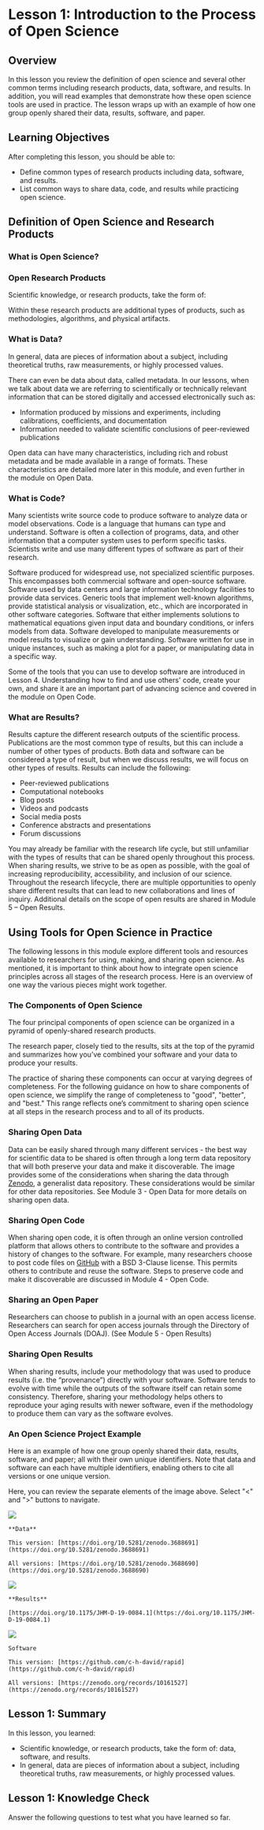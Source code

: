# Lesson 1: Introduction to the Process of Open Science

## Overview

In this lesson you review the definition of open science and several other common terms including research products, data, software, and results. In addition, you will read examples that demonstrate how these open science tools are used in practice. The lesson wraps up with an example of how one group openly shared their data, results, software, and paper.

## Learning Objectives

After completing this lesson, you should be able to:

- Define common types of research products including data, software, and results.
- List common ways to share data, code, and results while practicing open science.

## Definition of Open Science and Research Products

### What is Open Science?

<QuoteImage quote="Open Science is the principle and practice of making research products and processes available to all, while respecting diverse cultures, maintaining security and privacy, and fostering collaborations, reproducibility, and equity." byWho="The White House Ofﬁce of Science and Technology Policy (OSTP) and the National Science and Technology Council (NSTC)" bgImage="./images/clone/Module_2/ostpquote.jpg" />

### Open Research Products

Scientific knowledge, or research products, take the form of:

<SingleFigure size='small' src="./images/clone/Module_2/image5.png"/>

Within these research products are additional types of products, such as methodologies, algorithms, and physical artifacts.

### What is Data?

<SingleFigure size='small' src="./images/clone/Module_2/image6.png"/>


In general, data are pieces of information about a subject, including theoretical truths, raw measurements, or highly processed values.

There can even be data about data, called metadata. In our lessons, when we talk about data we are referring to scientifically or technically relevant information that can be stored digitally and accessed electronically such as:

- Information produced by missions and experiments, including calibrations, coefficients, and documentation
- Information needed to validate scientific conclusions of peer-reviewed publications

Open data can have many characteristics, including rich and robust metadata and be made available in a range of formats. These characteristics are detailed more later in this module, and even further in the module on Open Data.

### What is Code?

Many scientists write source code to produce software to analyze data or model observations. Code is a language that humans can type and understand. Software is often a collection of programs, data, and other information that a computer system uses to perform specific tasks. Scientists write and use many different types of software as part of their research.

<Definitions>
  <Definition title='General Purpose Software'>
    Software produced for widespread use, not specialized scientific purposes. This encompasses both commercial software and open-source software.
  </Definition>
  <Definition title='Operational and Infrastructure Software'>
    Software used by data centers and large information technology facilities to provide data services.
  </Definition>
  <Definition title='Libraries'>
    Generic tools that implement well-known algorithms, provide statistical analysis or visualization, etc., which are incorporated in other software categories.
  </Definition>
  <Definition title='Modeling and Simulation Software'>
    Software that either implements solutions to mathematical equations given input data and boundary conditions, or infers models from data.
  </Definition>
  <Definition title='Analysis Software'>
    Software developed to manipulate measurements or model results to visualize or gain understanding.
  </Definition>
  <Definition title='Single-use Software'>
    Software written for use in unique instances, such as making a plot for a paper, or manipulating data in a specific way.
  </Definition>
</Definitions>

Some of the tools that you can use to develop software are introduced in Lesson 4. Understanding how to find and use others' code, create your own, and share it are an important part of advancing science and covered in the module on Open Code.

### What are Results?

Results capture the different research outputs of the scientific process. Publications are the most common type of results, but this can include a number of other types of products. Both data and software can be considered a type of result, but when we discuss results, we will focus on other types of results. Results can include the following:

- Peer-reviewed publications
- Computational notebooks
- Blog posts
- Videos and podcasts
- Social media posts
- Conference abstracts and presentations
- Forum discussions

 You may already be familiar with the research life cycle, but still unfamiliar with the types of results that can be shared openly throughout this process. When sharing results, we strive to be as open as possible, with the goal of increasing reproducibility, accessibility, and inclusion of our science. Throughout the research lifecycle, there are multiple opportunities to openly share different results that can lead to new collaborations and lines of inquiry. Additional details on the scope of open results are shared in Module 5 – Open Results.


## Using Tools for Open Science in Practice

The following lessons in this module explore different tools and resources available to researchers for using, making, and sharing open science. As mentioned, it is important to think about how to integrate open science principles across all stages of the research process. Here is an overview of one way the various pieces might work together.

### The Components of Open Science

<SingleFigure size='large' src="./images/clone/Module_2/image7.png"/>

The four principal components of open science can be organized in a pyramid of openly-shared research products.

The research paper, closely tied to the results, sits at the top of the pyramid and summarizes how you’ve combined your software and your data to produce your results.

The practice of sharing these components can occur at varying degrees of completeness. For the following guidance on how to share components of open science, we simplify the range of completeness to "good", "better", and "best." This range reflects one’s commitment to sharing open science at all steps in the research process and to all of its products.

### Sharing Open Data

Data can be easily shared through many different services - the best way for scientific data to be shared is often through a long term data repository that will both preserve your data and make it discoverable. The image provides some of the considerations when sharing the data through [Zenodo](https://zenodo.org/), a generalist data repository. These considerations would be similar for other data repositories. See Module 3 - Open Data for more details on sharing open data.

<SingleFigure size='full' src="./images/clone/Module_2/image8.png"/>

### Sharing Open Code

When sharing open code, it is often through an online version controlled platform that allows others to contribute to the software and provides a history of changes to the software. For example, many researchers choose to post code files on [GitHub](https://github.com/) with a BSD 3-Clause license. This permits others to contribute and reuse the software. Steps to preserve code and make it discoverable are discussed in Module 4 - Open Code.

<SingleFigure size='full' src="./images/clone/Module_2/image9.png"/>

### Sharing an Open Paper

Researchers can choose to publish in a journal with an open access license. Researchers can search for open access journals through the Directory of Open Access Journals (DOAJ). (See Module 5 - Open Results)

### Sharing Open Results

When sharing results, include your methodology that was used to produce results (i.e. the “provenance”) directly with your software. Software tends to evolve with time while the outputs of the software itself can retain some consistency. Therefore, sharing your methodology helps others to reproduce your aging results with newer software, even if the methodology to produce them can vary as the software evolves.

### An Open Science Project Example

Here is an example of how one group openly shared their data, results, software, and paper; all with their own unique identifiers. Note that data and software can each have multiple identifiers, enabling others to cite all versions or one unique version.

<SingleFigure size='full' src="./images/clone/Module_2/image10.jpeg"/>

 Here, you can review the separate elements of the image above. Select "\<" and "\>" buttons to navigate.

<SimpleSlider>
  <SliderItem>
    <img src="./images/clone/Module_2/image11.jpeg" style={{width: '100%', height: 'auto'}} />

    **Data**

    This version: [https://doi.org/10.5281/zenodo.3688691](https://doi.org/10.5281/zenodo.3688691)

    All versions: [https://doi.org/10.5281/zenodo.3688690](https://doi.org/10.5281/zenodo.3688690)
  </SliderItem>
  <SliderItem>
    <img src="./images/clone/Module_2/image12.jpeg" style={{width: '100%', height: 'auto'}} />


    **Results**

    [https://doi.org/10.1175/JHM-D-19-0084.1](https://doi.org/10.1175/JHM-D-19-0084.1)
  </SliderItem>
  <SliderItem>
    <img src="./images/clone/Module_2/image13.jpeg" style={{width: '100%', height: 'auto'}} />

    Software

    This version: [https://github.com/c-h-david/rapid](https://github.com/c-h-david/rapid) 

    All versions: [https://zenodo.org/records/10161527](https://zenodo.org/records/10161527)
  </SliderItem>
</SimpleSlider>

## Lesson 1: Summary

In this lesson, you learned:

- Scientific knowledge, or research products, take the form of: data, software, and results.
- In general, data are pieces of information about a subject, including theoretical truths, raw measurements, or highly processed values.


## Lesson 1: Knowledge Check

Answer the following questions to test what you have learned so far.

<SimpleQuiz>
  <SingleChoice question='Open Science is the principle and practice of making research products and processes available to all, while respecting diverse cultures, maintaining security and privacy, and fostering collaborations, reproducibility, and equity.' answer='answer-1' isBool='true'>
    <SingleAnswer text='True' id='answer-1'/>
    <SingleAnswer text='False' id='answer-2'/>
  </SingleChoice>
  <MultipleChoice question='What are the four principal outputs of open science?'>
    <MultipleAnswer text='Budgets' id='answer-1' isAnswer='false'/>
    <MultipleAnswer text='Results' id='answer-2' isAnswer='true'/>
    <MultipleAnswer text='Inclusion' id='answer-3' isAnswer='false'/>
    <MultipleAnswer text='Data' id='answer-4' isAnswer='true'/>
    <MultipleAnswer text='Code' id='answer-5' isAnswer='true'/>
    <MultipleAnswer text='Paper' id='answer-6' isAnswer='true'/>
  </MultipleChoice>
  <MultipleChoice question='Which of the following is a type of software?'>
    <MultipleAnswer text='General purpose' id='answer-1' isAnswer='true'/>
    <MultipleAnswer text='Operational and Infrastructure' id='answer-2' isAnswer='true'/>
    <MultipleAnswer text='Modeling and Simulation' id='answer-3' isAnswer='true'/>
    <MultipleAnswer text='Analysis' id='answer-4' isAnswer='true'/>
    <MultipleAnswer text='Material' id='answer-5' isAnswer='false'/>
  </MultipleChoice>
</SimpleQuiz>

<CompletionDocked/>